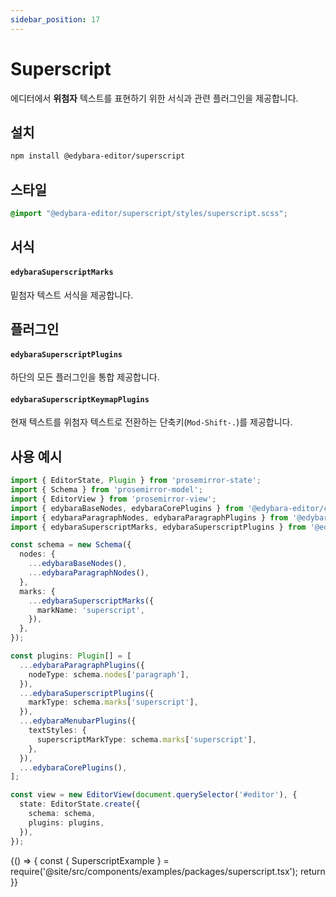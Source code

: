 ```yaml
---
sidebar_position: 17
---
```


# Superscript

에디터에서 **위첨자** 텍스트를 표현하기 위한 서식과 관련 플러그인을 제공합니다.

## 설치

```bash
npm install @edybara-editor/superscript
```

## 스타일

```css title="src/index.scss"
@import "@edybara-editor/superscript/styles/superscript.scss";
```

## 서식

#### `edybaraSuperscriptMarks`

밑첨자 텍스트 서식을 제공합니다.

## 플러그인

#### `edybaraSuperscriptPlugins`

하단의 모든 플러그인을 통합 제공합니다.

#### `edybaraSuperscriptKeymapPlugins`

현재 텍스트를 위첨자 텍스트로 전환하는 단축키(`Mod-Shift-.`)를 제공합니다.

## 사용 예시

```typescript title="src/index.ts"
import { EditorState, Plugin } from 'prosemirror-state';
import { Schema } from 'prosemirror-model';
import { EditorView } from 'prosemirror-view';
import { edybaraBaseNodes, edybaraCorePlugins } from '@edybara-editor/core';
import { edybaraParagraphNodes, edybaraParagraphPlugins } from '@edybara-editor/paragraph';
import { edybaraSuperscriptMarks, edybaraSuperscriptPlugins } from '@edybara-editor/superscript';

const schema = new Schema({
  nodes: {
    ...edybaraBaseNodes(),
    ...edybaraParagraphNodes(),
  },
  marks: {
    ...edybaraSuperscriptMarks({
      markName: 'superscript',
    }),
  },
});

const plugins: Plugin[] = [
  ...edybaraParagraphPlugins({
    nodeType: schema.nodes['paragraph'],
  }),
  ...edybaraSuperscriptPlugins({
    markType: schema.marks['superscript'],
  }),
  ...edybaraMenubarPlugins({
    textStyles: {
      superscriptMarkType: schema.marks['superscript'],
    },
  }),
  ...edybaraCorePlugins(),
];

const view = new EditorView(document.querySelector('#editor'), {
  state: EditorState.create({
    schema: schema,
    plugins: plugins,
  }),
});
```

<BrowserOnly>
  {() => {
    const { SuperscriptExample } = require('@site/src/components/examples/packages/superscript.tsx');
    return <SuperscriptExample />
  }}
</BrowserOnly>

